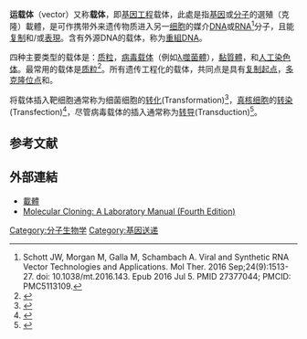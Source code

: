{{expand|time=2011-10-02}}

'''运载体'''（vector）又称'''载体'''，即[[基因工程|基因工程]]载体，此處是指[[基因工程#构建基因表达载体|基因]]或[[分子選殖|分子]]的選殖（克隆）載體，是可作携带外来遗传物质进入另一[[细胞|细胞]]的媒介[[DNA|DNA]]或[[RNA|RNA]]<ref>Schott JW, Morgan M, Galla M, Schambach A. Viral and Synthetic RNA Vector Technologies and Applications. Mol Ther. 2016 Sep;24(9):1513-27. doi: 10.1038/mt.2016.143. Epub 2016 Jul 5. PMID 27377044; PMCID: PMC5113109.</ref>分子，且能[[DNA复制|复制]]和/或[[基因表現|表現]]。含有外源DNA的载体，称为[[重組DNA|重組DNA]]。 

四种主要类型的载体是：[[质粒|质粒]]，[[病毒载体|病毒载体]]（例如[[λ噬菌體|λ噬菌體]]），[[黏質體|黏質體]]，和[[細菌人工染色體|人工染色体]]。最常用的载体是[[质粒|质粒]]<ref>{{Cite book | last = Lodish | first = Harvey | last2 = Berk | first2 = Arnold | last3 = Zipursky | first3 = S. Lawrence | last4 = Matsudaira | first4 = Paul | last5 = Baltimore | first5 =David|last6=Darnell|first6=James | name-list-format = vanc |date=2000 | title = Molecular Cell Biology | edition = 4th | chapter = DNA Cloning with Plasmid Vectors | chapter-url = https://www.ncbi.nlm.nih.gov/books/NBK21498/| location = New York | publisher = W. H. Freeman }}</ref>。所有遗传工程化的载体，共同点是具有[[复制起点|复制起点]]，[[多克隆位点|多克隆位点]]和{{le|可选择的标记|Selectable marker}}。

将载体插入靶细胞通常称为细菌细胞的[[轉化_(生物)|转化]](Transformation)<ref>{{cite journal | vauthors = Johnston C, Martin B, Fichant G, Polard P, Claverys JP | title = Bacterial transformation: distribution, shared mechanisms and divergent control | journal = Nature Reviews. Microbiology | volume = 12 | issue = 3 | pages = 181–96 | date = March 2014 | pmid = 24509783 | doi = 10.1038/nrmicro3199 }}</ref>，[[真核生物|真核细胞]]的[[转染|转染]](Transfection)<ref>{{Cite web|url=https://meshb.nlm.nih.gov/record/ui?name=Transfection|title=MeSH Browser|website=meshb.nlm.nih.gov|language=en|access-date=2018-04-16}}</ref>，尽管病毒载体的插入通常称为[[转导|转导]](Transduction)<ref>{{cite book | title = Genetics: principles and analysis | url = https://archive.org/details/geneticsprincipl00hart | first1 = Daniel L | last1 = Hartl | first2 = Elizabeth W | last2 = Jones | name-list-format = vanc |date=1998|publisher=Jones and Bartlett Publishers|isbn=978-0-7637-0489-6|edition=4th | location=Sudbury, Mass.|oclc=45730915}}</ref>。

== 参考文献 ==
{{reflist}}

==外部連結==
*[http://smallcollation.blogspot.com/2013/07/plasmid.html 載體]
*[http://www.molecularcloning.com/ Molecular Cloning: A Laboratory Manual (Fourth Edition)]

{{核酸}}
{{分子生物学小作品}}

[[Category:分子生物学|Category:分子生物学]]
[[Category:基因送递|Category:基因送递]]